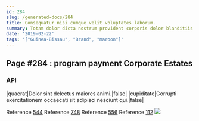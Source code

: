 ```yaml
---
id: 284
slug: /generated-docs/284
title: Consequatur nisi cumque velit voluptates laborum.
summary: Totam dolor dicta nostrum provident corporis dolor blanditiis quia.
date: '2019-02-22'
tags: '["Guinea-Bissau", "Brand", "maroon"]'
---
```

## Page #284 : program payment Corporate Estates

### API

|quaerat|Dolor sint delectus maiores animi.|false|
|cupiditate|Corrupti exercitationem occaecati sit adipisci nesciunt qui.|false|

Reference [544](/generated-docs/544)
Reference [748](/generated-docs/748)
Reference [556](/generated-docs/556)
Reference [112](/generated-docs/112)
![](/assets/cats-4.jpg)


